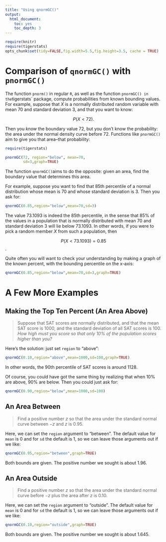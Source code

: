 ```yaml
---
title: "Using qnormGC()"
output:
  html_document:
    toc: yes
    toc_depth: 3
---
```


```r
require(knitr)
require(tigerstats)
opts_chunk$set(tidy=FALSE,fig.width=5.5,fig.height=3.5, cache = TRUE)
```

# Comparison of `qnormGC()` with `pnormGC()`

The function `pnorm()` in regular `R`, as well as the function `pnormGC() in the `tigerstats` package, compute probabilities from known bounding values.  For example, suppose that $X$ is a normally distributed random variable with mean 70 and standard deviation 3, and that you want to know:

$$P(X < 72).$$

Then you *know* the boundary value 72, but you don't know the probability:  the area under the normal density curve before 72.  Functions like `pnormGC()` aim to give you that area--that probability:

```r
require(tigerstats)
```

```r
pnormGC(72, region="below", mean=70,
        sd=3,graph=TRUE)
```

The function `qnormGC()`aims to do the opposite:  given an area, find the boundary value that determines this area.

For example, suppose you want to find that 85th percentile of a normal distribution whose mean is 70 and whose standard deviation is 3.  Then you ask for:

```r
qnormGC(0.85,region="below",mean=70,sd=3)
```

The value 73.1093 is indeed the 85th percentile, in the sense that 85% of the values in a population that is normally distributed with mean 70 and standard deviation 3 will lie below 73.1093.  In other words, if you were to pick a random member $X$ from such a population, then

$$P(X < 73.1093) = 0.85$$.

Quite often you will want to check your understanding by making a graph of the known percent, with the bounding percentile on the x-axis:

```r
qnormGC(0.85,region="below",mean=70,sd=3,graph=TRUE)
```

# A Few More Examples

## Making the Top Ten Percent (An Area Above)

  >Suppose that SAT scores are normally distributed, and that the mean SAT score is 1000, and the standard deviation of all SAT scores is 100.  *How high must you score so that only 10% of the population scores higher than you?*

Here's the solution:  just set `region` to "above":

```r
qnormGC(0.10,region="above",mean=1000,sd=100,graph=TRUE)
```

In other words, the 90th percentile of SAT scores is around 1128.

Of course, you could have got the same thing by realizing that when 10% are above, 90% are below.  Then you could just ask for:

```r
qnormGC(0.90,region="below",mean=1000,sd=100)
```


## An Area Between

  >Find a positive number $z$ so that the area under the standard normal curve between $-z$ and $z$ is 0.95.
  
Here, we can set the `region` argument to "between".  The default value for `mean` is 0 and for `sd` the default is 1, so we can leave those arguments out if we like:

```r
qnormGC(0.95,region="between",graph=TRUE)
```

Both bounds are given.  The positive number we sought is about 1.96.

## An Area Outside

  >Find a positive number $z$ so that the area under the standard normal curve before $-z$ plus the area  after $z$ is 0.10.
  
Here, we can set the `region` argument to "outside".  The default value for `mean` is 0 and for `sd` the default is 1, so we can leave those arguments out if we like:

```r
qnormGC(0.10,region="outside",graph=TRUE)
```

Both bounds are given.  The positive number we sought is about 1.645.

